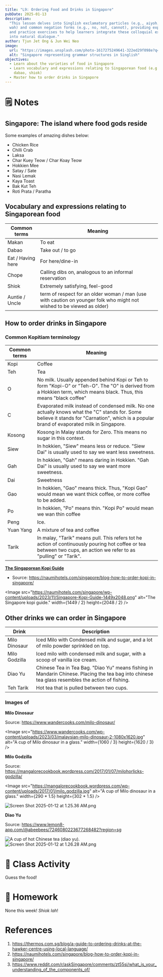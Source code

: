 ```yaml
---
title: "L9: Ordering Food and Drinks in Singapore"
pubDate: 2025-01-13
description:
  "This lesson delves into Singlish exclamatory particles (e.g., aiyoh, alamak,
  wah) and common negation forms (e.g., no, not, cannot), providing explanations
  and practice exercises to help learners integrate these colloquial expressions
  into natural dialogue."
author: Tjun Jet Ong & Jun Wei Neo
image:
  url: "https://images.unsplash.com/photo-1617275249641-322ed29f098e?q=80&w=2671&auto=format&fit=crop&ixlib=rb-4.0.3&ixid=M3wxMjA3fDB8MHxwaG90by1wYWdlfHx8fGVufDB8fHx8fA%3D%3D"
  alt: "Singapore representing grammar structures in Singlish"
objectives:
  - Learn about the varieties of food in Singapore
  - Learn vocabulary and expressions relating to Singaporean food (e.g. makan,
    dabao, shiok)
  - Master how to order drinks in Singapore
---
```



# 🗒️ Notes

## Singapore: The island where food gods reside

Some examples of amazing dishes below:

- Chicken Rice
- Chilli Crab
- Laksa
- Char Kuey Teow / Char Koay Teow
- Hokkien Mee
- Satay / Sate
- Nasi Lemak
- Kaya Toast
- Bak Kut Teh
- Roti Prata / Paratha

## Vocabulary and expressions relating to Singaporean food

| **Common terms**  | **Meaning**                                                                                                            |
| ----------------- | ---------------------------------------------------------------------------------------------------------------------- |
| Makan             | To eat                                                                                                                 |
| Dabao             | Take out / to go                                                                                                       |
| Eat / Having here | For here/dine-in                                                                                                       |
| Chope             | Calling dibs on, analogous to an informal reservation                                                                  |
| Shiok             | Extremely satisfying, feel-good                                                                                        |
| Auntie / Uncle    | term of respect for an older woman / man (use with caution on younger folk who might not wished to be viewed as older) |

## How to order drinks in Singapore

### Common Kopitiam terminology

| **Common terms** | **Meaning**                                                                                                                                                                                 |
| ---------------- | ------------------------------------------------------------------------------------------------------------------------------------------------------------------------------------------- |
| Kopi             | Coffee                                                                                                                                                                                      |
| Teh              | Tea                                                                                                                                                                                         |
| O                | No milk. Usually appended behind Kopi or Teh to form "Kopi-O" or "Teh-O". The "O" is derived from a Hokkien term, which means black. Thus, this means "black coffee"                        |
| C                | Evaporated milk instead of condensed milk. No one actually knows what the "C" stands for. Some believe it stands for "Carnation", which is a popular brand of evaporated milk in Singapore. |
| Kosong           | Kosong in Malay stands for Zero. This means no sugar in this context.                                                                                                                       |
| Siew             | In hokkien, "Siew" means less or reduce. "Siew Dai" is usually used to say we want less sweetness.                                                                                          |
| Gah              | In hokkien, "Gah" means daring in Hokkien. "Gah Dai" is usually used to say we want more sweetness.                                                                                         |
| Dai              | Sweetness                                                                                                                                                                                   |
| Gao              | In hokkien, "Gao" means thick. Thus, "Kopi Gao" would mean we want thick coffee, or more coffee to be added.                                                                                |
| Po               | In hokkien, "Po" means thin. "Kopi Po" would mean we wan thin coffee                                                                                                                        |
| Peng             | Ice.                                                                                                                                                                                        |
| Yuan Yang        | A mixture of tea and coffee                                                                                                                                                                 |
| Tarik            | In malay, "Tarik" means pull. This refers tot he action of continuously pouring hot coffee or tea between two cups, an action we refer to as "pulling" or "Tarik".                          |

<u>**The Singaporean Kopi Guide**</u>

- Source: https://naumihotels.com/singapore/blog-how-to-order-kopi-in-singapore/

<Image
  src="https://naumihotels.com/singapore/wp-content/uploads/2023/11/Singapore-Kopi-Guide-1449x2048.png"
  alt="The Singapore kopi guide."
  width={1449 / 2}
  height={2048 / 2}
/>

## Other drinks we can order in Singapore

| **Drink**     | **Description**                                                                                                                                  |
| ------------- | ------------------------------------------------------------------------------------------------------------------------------------------------ |
| Milo Dinosaur | Iced Milo with Condensed milk and sugar, and a lot of milo powder sprinkled on top.                                                              |
| Milo Godzilla | Iced milo with condensed milk and sugar, with a scoop of vanilla ice cream.                                                                      |
| Diao Yu       | Chinese Tea in Tea Bag. "Diao Yu" means fishing in Mandarin Chinese. Placing the tea bag into chinese tea glass resembles the action of fishing. |
| Teh Tarik     | Hot tea that is pulled between two cups.                                                                                                         |

### Images of

**Milo Dinosaur**

Source: https://www.wandercooks.com/milo-dinosaur/

<Image
  src="https://www.wandercooks.com/wp-content/uploads/2023/03/malaysian-milo-dinosaur-2-1080x1620.jpg"
  alt="A cup of Milo dinosaur in a glass."
  width={1060 / 3}
  height={1620 / 3}
/>

**Milo Godzilla**

Source:
https://mangalorecookbook.wordpress.com/2017/01/07/milohorlicks-godzilla/

<Image
  src="https://mangalorecookbook.wordpress.com/wp-content/uploads/2017/01/milo_godzilla.jpg"
  alt="A cup of Milo dinosaur in a glass."
  width={290 * 1.5}
  height={302 * 1.5}
/>

![Screen Shot 2025-01-12 at 1.25.36 AM.png](https://prod-files-secure.s3.us-west-2.amazonaws.com/2b505f62-93f9-4848-88cc-7e8a99336127/379787af-d1d3-486c-ba62-f02852602b42/Screen_Shot_2025-01-12_at_1.25.36_AM.png)

**Diao Yu**

Source: https://www.lemon8-app.com/@abeebees/7246080223677268482?region=sg

<Image
  src="https://glamorous-pizza-b7a.notion.site/image/https%3A%2F%2Fprod-files-secure.s3.us-west-2.amazonaws.com%2F2b505f62-93f9-4848-88cc-7e8a99336127%2Ff0ec65b4-60f7-4c73-b45c-25fe04446432%2FScreen_Shot_2025-01-12_at_1.26.28_AM.png?table=block&id=179592a5-58f5-8099-a94b-cc67b2c38ffc&width=680"
  alt="A cup of hot Chinese tea (diao yu)."
  width={500}
  height={680}
/>
![Screen Shot 2025-01-12 at 1.26.28 AM.png](https://prod-files-secure.s3.us-west-2.amazonaws.com/2b505f62-93f9-4848-88cc-7e8a99336127/f0ec65b4-60f7-4c73-b45c-25fe04446432/Screen_Shot_2025-01-12_at_1.26.28_AM.png)

# 🙋 Class Activity

Guess the food!

# 🔖 Homework

None this week! _Shiok lah_!

# References

1. https://thermos.com.sg/blog/a-guide-to-ordering-drinks-at-the-hawker-centre-using-local-language/
2. https://naumihotels.com/singapore/blog-how-to-order-kopi-in-singapore/
3. https://www.reddit.com/r/askSingapore/comments/zt55si/what_is_your_understanding_of_the_components_of/
